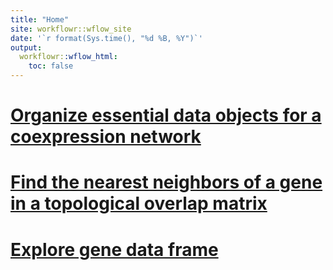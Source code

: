 ```yaml
---
title: "Home"
site: workflowr::wflow_site
date: '`r format(Sys.time(), "%d %B, %Y")`'
output:
  workflowr::wflow_html:
    toc: false
---
```

# [Organize essential data objects for a coexpression network](https://austinthilliard.github.io/networks/organize_coexpression_network.html)  
# [Find the nearest neighbors of a gene in a topological overlap matrix](https://github.com/AustinTHilliard/networks/blob/master/code/NN_from_TOM.html)  
# [Explore gene data frame](https://austinthilliard.github.io/networks/explore_genedf.html)  
